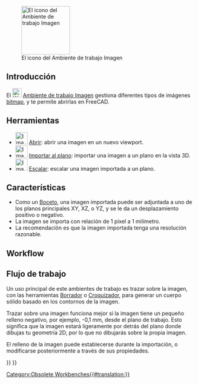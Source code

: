 <languages/>

<div class="mw-translate-fuzzy">
{{Docnav/es
|[[FEM_Workbench/es|Ambiente de trabajo MEF]]
|[[Inspection_Workbench/es|Ambiente de trabajo Inspección]]
|IconL=Workbench_FEM.svg
|IconR=Workbench_Inspection.svg
}}
</div>

{{VeryImportantMessage|The '''Image Workbench''' is no longer included after version 0.20.<br>
Its functionality has been integrated in [[Std_Base|Std Base]]. See [[Std_Import|Std Import]] and [[Std_ViewLoadImage|Std ViewLoadImage]].}}

[[Image:Workbench_Image.svg|thumb|128px|El icono del Ambiente de trabajo Imagen]]

{{TOCright}}

<span id="Introduction"></span>
== Introducción ==

El [[Image:Workbench_Image.svg|24px]] [[Image_Workbench/es|Ambiente de trabajo Imagen]] gestiona diferentes tipos de imágenes [[bitmap/es|bitmap]], y te permite abrirlas en FreeCAD.

<span id="Tools"></span>
== Herramientas ==

<div class="mw-translate-fuzzy">
* [[Image:Image_Open.svg|32px]] [[Image_Open/es|Abrir]]: abrir una imagen en un nuevo viewport.
* [[Image:Image-import-to-plane.svg|32px]] [[Image_CreateImagePlane/es|Importar al plano]]: importar una imagen a un plano en la vista 3D.
* [[Image:Image-scale.svg|32px]] [[Image_Scaling/es|Escalar]]: escalar una imagen importada a un plano.
</div>

<span id="Features"></span>
== Características ==

* Como un [[Sketcher_Workbench/es|Boceto]], una imagen importada puede ser adjuntada a uno de los planos principales XY, XZ, o YZ, y se le da un desplazamiento positivo o negativo.
* La imagen se importa con relación de 1 píxel a 1 milímetro.
* La recomendación es que la imagen importada tenga una resolución razonable.

== Workflow ==

<div class="mw-translate-fuzzy">
== Flujo de trabajo ==
Un uso principal de este ambientes de trabajo es trazar sobre la imagen, con las herramientas [[Draft_Workbench/es|Borrador]] o [[Sketcher_Workbench/es|Croquizador]], para generar un cuerpo sólido basado en los contornos de la imagen.
</div>

Trazar sobre una imagen funciona mejor si la imagen tiene un pequeño relleno negativo, por ejemplo, -0,1 mm, desde el plano de trabajo. Esto significa que la imagen estará ligeramente por detrás del plano donde dibujas tu geometría 2D, por lo que no dibujarás sobre la propia imagen.

El relleno de la imagen puede establecerse durante la importación, o modificarse posteriormente a través de sus propiedades.


<div class="mw-translate-fuzzy">
{{Docnav/es
|[[FEM_Workbench/es|Ambiente de trabajo MEF]]
|[[Inspection_Workbench/es|Ambiente de trabajo Inspección]]
|IconL=Workbench_FEM.svg
|IconR=Workbench_Inspection.svg
}}
</div>

{{Image Tools navi{{#translation:}}}}
{{Userdocnavi{{#translation:}}}}
[[Category:Obsolete Workbenches{{#translation:}}]]